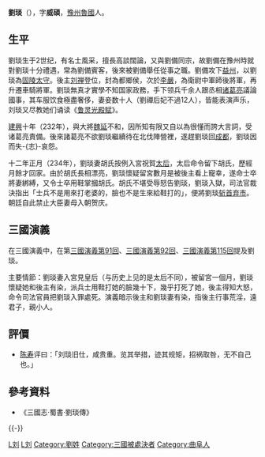 '''劉琰'''（{{bd|2世紀||234年|catIdx=劉}}），字'''威碩'''，[[豫州|豫州]][[魯郡|魯國]]人。

== 生平 ==
劉琰生于2世纪，有名士風采，擅長高談闊論，又與劉備同宗，故劉備在豫州時就對劉琰十分禮遇，常為劉備賓客，後來被劉備舉任從事之職。劉備攻下[[益州|益州]]，以劉琰為[[巴東郡|固陵]][[太守|太守]]。後主[[刘禅|刘禅]]登位，封為都鄉侯，次於[[李严_(蜀汉)|李嚴]]，為衛尉中軍師後將軍，再升遷車騎將軍。劉琰無真才實學不知国家政務，手下领兵千余人跟丞相[[诸葛亮|诸葛亮]]議論國事，其车服饮食極盡奢侈，妻妾数十人（劉禪后妃不過12人），皆能表演声乐，刘琰又尽教她们诵读《[[王延壽|鲁灵光殿赋]]》。

[[建兴_(刘禅)|建興]]十年（232年），與大將[[魏延|魏延]]不和，因所知有限又自以為很懂而誇大言詞，受诸葛亮責備。後來諸葛亮不欲劉琰繼續待在北伐陣營裡，遂趕劉琰回[[成都|成都]]，劉琰因而失-{志}-哀怨。

十二年正月（234年），劉琰妻胡氏按例入宮祝賀[[吳皇后_(蜀漢)|太后]]，太后命令留下胡氏，歷經月餘才回家。由於胡氏長相漂亮，劉琰懷疑留宮數月是被後主看上寵幸，遂命士卒將妻綁縛，又令士卒用鞋掌摑胡氏。胡氏不堪受辱怒告劉琰，劉琰入獄，司法官裁決指出「士兵不是用來打老婆的，臉也不是生來給鞋打的」，便將劉琰[[斩首|斩首]][[弃市|弃市]]。朝廷自此禁止大臣妻母入朝贺庆。

== 三國演義 ==
在三國演義中，在第[[wikisource:zh:三國演義/第91回|三國演義第91回]]、[[wikisource:zh:三國演義/第92回|三國演義第92回]]、[[wikisource:zh:三國演義/第115回|三國演義第115回]]提及劉琰。

主要情節：劉琰妻入宮見皇后（与历史上见的是太后不同），被留宮一個月，劉琰懷疑她和後主有染，派兵士用鞋打她的臉幾十下，幾乎打死了她，後主得知大怒，命令司法官員把劉琰入罪處死。演義暗示後主和劉琰妻有染，指後主行事荒淫，遠君子，親小人。

== 評價 ==
*[[陈寿|陈寿]]评曰：「刘琰旧仕，咸贵重。览其举措，迹其规矩，招祸取咎，无不自己也。」

== 參考資料 ==
{{wikisource|三國志/卷40|《三國志》卷40  蜀書十　劉彭廖李劉魏楊傳}}

*《三國志·蜀書·劉琰傳》
{{-}}
{{start box}}
{{s-off}}
{{s-before|不明|上一位可考者[[张飞|张飞]]}}
{{s-title|[[蜀汉|蜀汉]]车骑将军|？—234年}}
{{S-after|[[吳懿|吳懿]]}}
{{end box}}
{{三国志}}
[[Category:東漢軍事人物|L刘]]
[[Category:蜀汉军事人物|L刘]]
[[Category:劉姓|Category:劉姓]]
[[Category:三國被處決者|Category:三國被處決者]]
[[Category:曲阜人|Category:曲阜人]]